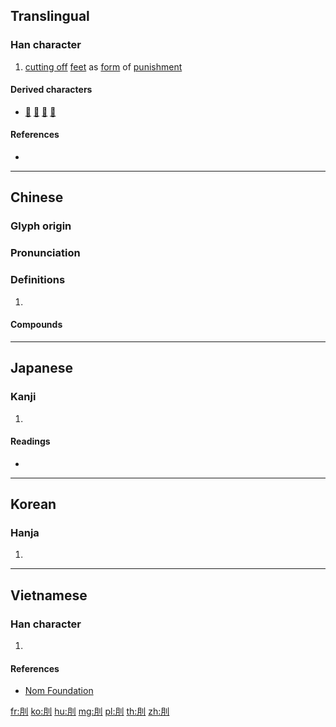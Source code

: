 {{character info/new}}
==Translingual==

===Han character===
{{Han char|rn=18|rad=刀|as=04|sn=6|four=72200|canj=BLN|ids=⿰月刂}}

# [[cutting off]] [[feet]] as [[form]] of [[punishment]]

====Derived characters====
* [[𠈛]] [[前]] [[𦮯]] [[𪠰]]

====References====
* {{Han ref|kx=0137.250|dkj=01900|dj=0309.120|hdz=10327.070|uh=5216|ud=21014|bh=A647|bd=42567}}

----

==Chinese==
{{zh-forms}}

===Glyph origin===
{{Han etym}}

===Pronunciation===
{{zh-pron
|m=yuè
|c=jyut6
|mn=goa̍t
|mc=y
|oc=y
|ma=
|cat=v
}}

===Definitions===
{{zh-hanzi}}

# {{rfdef|zh}}

====Compounds====
{{zh-der|刖刑|刖趾適屨|刖足適屨|刖足}}

----

==Japanese==

===Kanji===
{{ja-kanji|grade=9|rs=刀04}}

# {{defn|lang=ja|sort=刀04}}

====Readings====
* {{ja-readings|on=[[げつ]] (getsu), [[ぐち]] (guchi), [[ごつ]] (gotsu), [[ごち]] (gochi), [[かつ]] (katsu)|kun=[[きる]] (kiru), [[あやふい]] (ayafui)}}

----

==Korean==

===Hanja===
{{ko-hanja|hangeul=월|rv=wol|mr=wŏl}}

# {{defn|lang=ko|sort=刀04}}

----

==Vietnamese==

===Han character===
{{vi-readings|rs=刀04| hanviet = nguyệt}}

# {{defn|lang=vi|sort=刀04}}

====References====
*[http://nomfoundation.org/common/nom_details.php?codepoint=5216 Nom Foundation]

[[fr:刖]]
[[ko:刖]]
[[hu:刖]]
[[mg:刖]]
[[pl:刖]]
[[th:刖]]
[[zh:刖]]